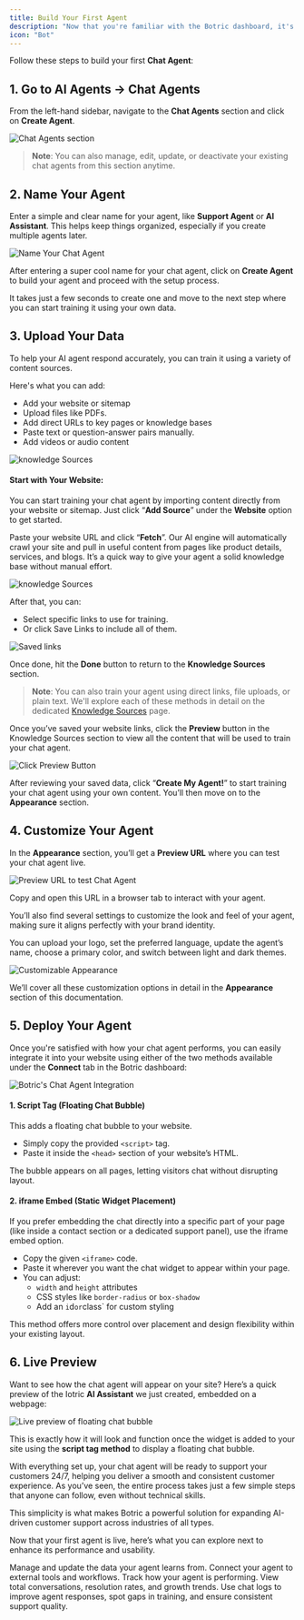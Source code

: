 ```yaml
---
title: Build Your First Agent
description: "Now that you're familiar with the Botric dashboard, it's time to create your first AI support agent."
icon: "Bot"
---
```


Follow these steps to build your first **Chat Agent**:

## 1. Go to AI Agents → Chat Agents

From the left-hand sidebar, navigate to the **Chat Agents** section and click on **Create Agent**.

![Chat Agents section](../images/createAgent/chat_agents.png)

> **Note**: You can also manage, edit, update, or deactivate your existing chat agents from this section anytime.

## 2. Name Your Agent

Enter a simple and clear name for your agent, like **Support Agent** or **AI Assistant**. This helps keep things organized, especially if you create multiple agents later.

![Name Your Chat Agent](../images/createAgent/name_agent.png)

After entering a super cool name for your chat agent, click on **Create Agent** to build your agent and proceed with the setup process.

It takes just a few seconds to create one and move to the next step where you can start training it using your own data.

## 3. Upload Your Data

To help your AI agent respond accurately, you can train it using a variety of content sources. 

Here's what you can add:

- Add your website or sitemap
- Upload files like PDFs.
- Add direct URLs to key pages or knowledge bases
- Paste text or question-answer pairs manually.
- Add videos or audio content

![knowledge Sources](../images/createAgent/knowledge_sources.png)

#### Start with Your Website:

You can start training your chat agent by importing content directly from your website or sitemap. Just click “**Add Source**” under the **Website** option to get started.

Paste your website URL and click “**Fetch**”. Our AI engine will automatically crawl your site and pull in useful content from pages like product details, services, and blogs. It’s a quick way to give your agent a solid knowledge base without manual effort.

![knowledge Sources](../images/createAgent/website_link.png)


After that, you can:
- Select specific links to use for training.
- Or click Save Links to include all of them.

![Saved links](../images/createAgent/saved_links.png)


Once done, hit the **Done** button to return to the **Knowledge Sources** section.

> **Note**: You can also train your agent using direct links, file uploads, or plain text. We'll explore each of these methods in detail on the dedicated [Knowledge Sources](/user-guides/Knowledge_sources) page.

Once you’ve saved your website links, click the **Preview** button in the Knowledge Sources section to view all the content that will be used to train your chat agent.

![Click Preview Button](../images/createAgent/preview.png)

After reviewing your saved data, click “**Create My Agent!**” to start training your chat agent using your own content.  You’ll then move on to the **Appearance** section.

## 4. Customize Your Agent

In the **Appearance** section, you’ll get a **Preview URL** where you can test your chat agent live.

![Preview URL to test Chat Agent](../images/createAgent/preview_url_agent.png)

Copy and open this URL in a browser tab to interact with your agent.

You’ll also find several settings to customize the look and feel of your agent, making sure it aligns perfectly with your brand identity.

You can upload your logo, set the preferred language, update the agent’s name, choose a primary color, and switch between light and dark themes.

![Customizable Appearance](../images/createAgent/appearance.png)

We’ll cover all these customization options in detail in the **Appearance** section of this documentation.

## 5. Deploy Your Agent

Once you're satisfied with how your chat agent performs, you can easily integrate it into your website using either of the two methods available under the **Connect** tab in the Botric dashboard:

![Botric's Chat Agent Integration](../images/createAgent/integrate_agent.png)

#### 1. Script Tag (Floating Chat Bubble)

This adds a floating chat bubble to your website.

- Simply copy the provided `<script>` tag.
- Paste it inside the `<head>` section of your website’s HTML.

The bubble appears on all pages, letting visitors chat without disrupting layout.

#### 2. iframe Embed (Static Widget Placement)

If you prefer embedding the chat directly into a specific part of your page (like inside a contact section or a dedicated support panel), use the iframe embed option.

- Copy the given `<iframe>` code.
- Paste it wherever you want the chat widget to appear within your page.
- You can adjust:
    - `width` and `height` attributes
    - CSS styles like `border-radius` or `box-shadow`
    - Add an `i`d` or `class` for custom styling

This method offers more control over placement and design flexibility within your existing layout.

## 6. Live Preview

Want to see how the chat agent will appear on your site? Here’s a quick preview of the Iotric **AI Assistant** we just created, embedded on a webpage:

![Live preview of floating chat bubble](../images/createAgent/live_preview.png)

This is exactly how it will look and function once the widget is added to your site using the **script tag method** to display a floating chat bubble.


With everything set up, your chat agent will be ready to support your customers 24/7, helping you deliver a smooth and consistent customer experience. As you’ve seen, the entire process takes just a few simple steps that anyone can follow, even without technical skills.

This simplicity is what makes Botric a powerful solution for expanding AI-driven customer support across industries of all types.

Now that your first agent is live, here’s what you can explore next to enhance its performance and usability.

<Columns cols={2}>
  <Card title="Knowledge Sources" icon="panel-left-close"   href="/user-guides/Knowledge_sources"
  arrow="true"
  cta="Click here">
    Manage and update the data your agent learns from.
  </Card>
  <Card title="Integration" icon="panel-left-close"   href="/integrations/calendly"
  arrow="true"
  cta="Click here">
    Connect your agent to external tools and workflows.
  </Card>
</Columns>

<Columns cols={2}>
  <Card title="Analytics" icon="panel-left-close"   href="/user-guides/analytics"
  arrow="true"
  cta="Click here">
    Track how your agent is performing. View total conversations, resolution rates, and growth trends.
  </Card>
    <Card title="Chat Logs" icon="panel-left-close"   href="/user-guides/chatlogs"
  arrow="true"
  cta="Click here">
    Use chat logs to improve agent responses, spot gaps in training, and ensure consistent support quality.
  </Card>
</Columns>